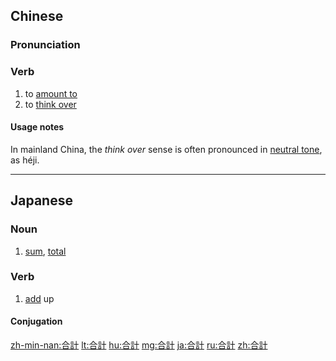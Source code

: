 {{also|合计}}
==Chinese==
{{zh-forms|s=合计}}

===Pronunciation===
{{zh-pron
|m=héjì,tl=y
|c=hap6 gai3
|mn=ha̍p-kè
|cat=v
}}

===Verb===
{{zh-verb}}

# to [[amount to]]
# to [[think over]]

====Usage notes====
In mainland China, the ''think over'' sense is often pronounced in [[neutral tone]], as héji.

----

==Japanese==
{{ja-kanjitab|ごう|けい|yomi=on}}

===Noun===
{{ja-noun|ごうけい}}

# [[sum]], [[total]]

===Verb===
{{ja-verb-suru|ごうけい}}

# [[add]] up

====Conjugation====
{{ja-suru|ごうけい}}

[[zh-min-nan:合計]]
[[lt:合計]]
[[hu:合計]]
[[mg:合計]]
[[ja:合計]]
[[ru:合計]]
[[zh:合計]]